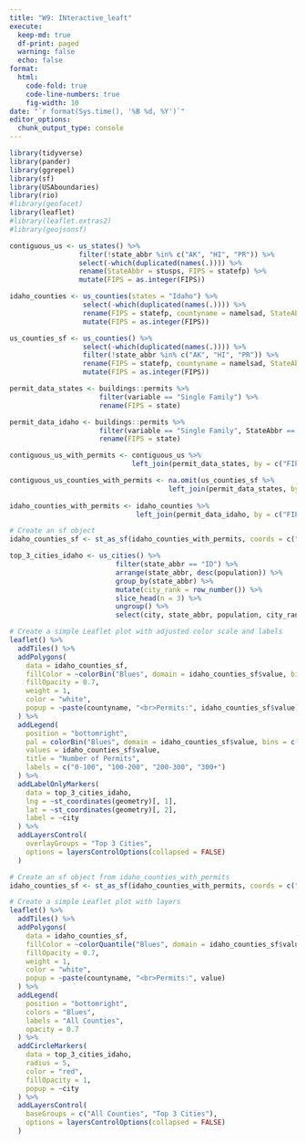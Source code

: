 ```yaml
---
title: "W9: INteractive_leaft"
execute:
  keep-md: true
  df-print: paged
  warning: false
  echo: false
format:
  html:
    code-fold: true
    code-line-numbers: true
    fig-width: 10
date: "`r format(Sys.time(), '%B %d, %Y')`"
editor_options: 
  chunk_output_type: console
---
```


```r
library(tidyverse)
library(pander)
library(ggrepel)
library(sf)
library(USAboundaries)
library(rio)
#library(geofacet)
library(leaflet)
#library(leaflet.extras2)
#library(geojsonsf)
```

```r
contiguous_us <- us_states() %>% 
                 filter(!state_abbr %in% c("AK", "HI", "PR")) %>%
                 select(-which(duplicated(names(.)))) %>% 
                 rename(StateAbbr = stusps, FIPS = statefp) %>% 
                 mutate(FIPS = as.integer(FIPS))

idaho_counties <- us_counties(states = "Idaho") %>%
                  select(-which(duplicated(names(.)))) %>% 
                  rename(FIPS = statefp, countyname = namelsad, StateAbbr = stusps) %>% 
                  mutate(FIPS = as.integer(FIPS))
```

```r
us_counties_sf <- us_counties() %>% 
                  select(-which(duplicated(names(.)))) %>% 
                  filter(!state_abbr %in% c("AK", "HI", "PR")) %>% 
                  rename(FIPS = statefp, countyname = namelsad, StateAbbr = stusps) %>% 
                  mutate(FIPS = as.integer(FIPS))

permit_data_states <- buildings::permits %>% 
                      filter(variable == "Single Family") %>% 
                      rename(FIPS = state)

permit_data_idaho <- buildings::permits %>% 
                      filter(variable == "Single Family", StateAbbr == "ID") %>% 
                      rename(FIPS = state)
```

```r
contiguous_us_with_permits <- contiguous_us %>% 
                              left_join(permit_data_states, by = c("FIPS", "StateAbbr"))

contiguous_us_counties_with_permits <- na.omit(us_counties_sf %>% 
                                       left_join(permit_data_states, by = c("FIPS", "StateAbbr", "countyname")))
                              
idaho_counties_with_permits <- idaho_counties %>% 
                               left_join(permit_data_idaho, by = c("FIPS", "countyname"))
```

```r
# Create an sf object
idaho_counties_sf <- st_as_sf(idaho_counties_with_permits, coords = c("long", "lat"))
```

```r
top_3_cities_idaho <- us_cities() %>% 
                          filter(state_abbr == "ID") %>% 
                          arrange(state_abbr, desc(population)) %>% 
                          group_by(state_abbr) %>% 
                          mutate(city_rank = row_number()) %>% 
                          slice_head(n = 3) %>%
                          ungroup() %>% 
                          select(city, state_abbr, population, city_rank, geometry)
```

```r
# Create a simple Leaflet plot with adjusted color scale and labels
leaflet() %>%
  addTiles() %>%
  addPolygons(
    data = idaho_counties_sf,
    fillColor = ~colorBin("Blues", domain = idaho_counties_sf$value, bins = c(0, 100, 200, 300, 400, max(idaho_counties_sf$value) + 1))(idaho_counties_sf$value),
    fillOpacity = 0.7,
    weight = 1,
    color = "white",
    popup = ~paste(countyname, "<br>Permits:", idaho_counties_sf$value)
  ) %>%
  addLegend(
    position = "bottomright",
    pal = colorBin("Blues", domain = idaho_counties_sf$value, bins = c(0, 100, 200, max(idaho_counties_sf$value) + 1)),
    values = idaho_counties_sf$value,
    title = "Number of Permits",
    labels = c("0-100", "100-200", "200-300", "300+")
  ) %>%
  addLabelOnlyMarkers(
    data = top_3_cities_idaho,
    lng = ~st_coordinates(geometry)[, 1],
    lat = ~st_coordinates(geometry)[, 2],
    label = ~city
  ) %>%
  addLayersControl(
    overlayGroups = "Top 3 Cities",
    options = layersControlOptions(collapsed = FALSE)
  )
```

```r

# Create an sf object from idaho_counties_with_permits
idaho_counties_sf <- st_as_sf(idaho_counties_with_permits, coords = c("long", "lat"))

# Create a simple Leaflet plot with layers
leaflet() %>%
  addTiles() %>%
  addPolygons(
    data = idaho_counties_sf,
    fillColor = ~colorQuantile("Blues", domain = idaho_counties_sf$value)(value),
    fillOpacity = 0.7,
    weight = 1,
    color = "white",
    popup = ~paste(countyname, "<br>Permits:", value)
  ) %>%
  addLegend(
    position = "bottomright",
    colors = "Blues",
    labels = "All Counties",
    opacity = 0.7
  ) %>%
  addCircleMarkers(
    data = top_3_cities_idaho,
    radius = 5,
    color = "red",
    fillOpacity = 1,
    popup = ~city
  ) %>%
  addLayersControl(
    baseGroups = c("All Counties", "Top 3 Cities"),
    options = layersControlOptions(collapsed = FALSE)
  )

```
